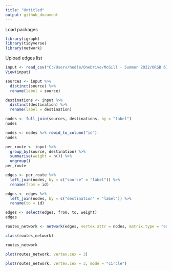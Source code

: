 ```yaml
---
title: "Untitled"
output: github_document
---
```


Load packages
```r
library(igraph)
library(tidyverse)
library(network)
```
Upload edges list
```r
input <- read_csv("C:/Users/hedle/OneDrive/McGill - Summer 2022/ORGB 672 - Org Network Analysis/Data/input.csv")
View(input)
```


```r
sources <- input %>%
  distinct(source) %>%
  rename(label = source)

destinations <- input %>%
  distinct(destination) %>%
  rename(label = destination)

```

```r
nodes <- full_join(sources, destinations, by = "label")
nodes

```

```r
nodes <- nodes %>% rowid_to_column("id")
nodes
```

```r
per_route <- input %>%  
  group_by(source, destination) %>%
  summarise(weight = n()) %>% 
  ungroup()
per_route
```


```r
edges <- per_route %>% 
  left_join(nodes, by = c("source" = "label")) %>% 
  rename(from = id)

edges <- edges %>% 
  left_join(nodes, by = c("destination" = "label")) %>% 
  rename(to = id)
```



```r
edges <- select(edges, from, to, weight)
edges
```

```r
routes_network <- network(edges, vertex.attr = nodes, matrix.type = "edgelist", ignore.eval = FALSE)
```


```r
class(routes_network)
```

```r
routes_network
```

```r
plot(routes_network, vertex.cex = 3)
```

```r
plot(routes_network, vertex.cex = 3, mode = "circle")
```

```r

```



